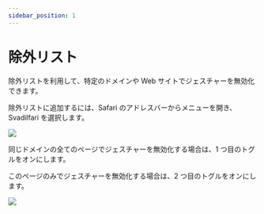 ```yaml
---
sidebar_position: 1
---
```


# 除外リスト

除外リストを利用して、特定のドメインや Web サイトでジェスチャーを無効化できます。

除外リストに追加するには、Safari のアドレスバーからメニューを開き、Svadilfari を選択します。


<div style={{ textAlign: "center" }}>
  <img style={{ maxWidth: "300px" }} src={menuImage} />
</div>

同じドメインの全てのページでジェスチャーを無効化する場合は、1 つ目のトグルをオンにします。

このページのみでジェスチャーを無効化する場合は、2 つ目のトグルをオンにします。


<div style={{ textAlign: "center" }}>
  <img style={{ maxWidth: "300px" }} src={popupImage} />
</div>
